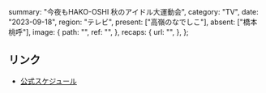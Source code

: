   summary: "今夜もHAKO-OSHI 秋のアイドル大運動会",
  category: "TV",
  date: "2023-09-18",
  region: "テレビ",
  present: ["高嶺のなでしこ"],
  absent: ["橋本桃呼"],
  image: {
    path: "",
    ref: "",
  },
  recaps: {
    url: "",
  },
};

## リンク

- [公式スケジュール](https://takanenonadeshiko.jp/?p=1347)
